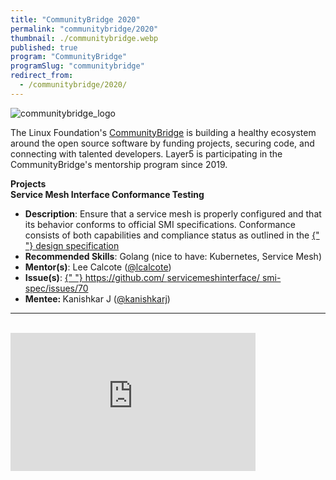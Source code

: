 ```yaml
---
title: "CommunityBridge 2020"
permalink: "communitybridge/2020"
thumbnail: ./communitybridge.webp
published: true
program: "CommunityBridge"
programSlug: "communitybridge"
redirect_from:
  - /communitybridge/2020/
---
```



<ProgramsWrapper>
  <img src={communitybridge_logo} alt="communitybridge_logo" />
  <p>
    The Linux Foundation's <a href="https://communitybridge.org/">CommunityBridge</a> is building a
    healthy ecosystem around the open source software by funding projects, securing code, and
    connecting with talented developers. Layer5 is participating in the CommunityBridge's mentorship
    program since 2019.
  </p>
  <b>Projects</b>
  <br />
  <div>
    <b>Service Mesh Interface Conformance Testing</b>
    <ul>
      <li>
        <b>Description</b>: Ensure that a service mesh is properly configured and that its behavior
        conforms to official SMI specifications. Conformance consists of both capabilities and
        compliance status as outlined in the
        <a href="https://docs.google.com/document/d/1HL8Sk7NSLLj-9PRqoHYVIGyU6fZxUQFotrxbmfFtjwc/edit">
          {" "}
          design specification
        </a>
      </li>
      <li>
        <b>Recommended Skills</b>: Golang (nice to have: Kubernetes, Service Mesh)
      </li>
      <li>
        <b>Mentor(s)</b>: Lee Calcote (<a href="https://twitter.com/lcalcote">@lcalcote</a>)
      </li>
      <li>
        <b>Issue(s)</b>:
        <a href="https://github.com/servicemeshinterface/smi-spec/issues/70 ">
          {" "}
          https://github.com/
          <wbr />
          servicemeshinterface/
          <wbr />
          smi-spec/issues/70
        </a>
      </li>
      <li>
        <b>Mentee: </b>
        Kanishkar J (<a href="https://github.com/kanishkarj">@kanishkarj</a>)
      </li>
    </ul>
  </div>
  <hr />
  <div className="flex-div">&nbsp;</div>
  <div id="layer5-intro" className="iframe-container">
    <iframe
      width="392"
      height="220.5"
      src="https://www.youtube.com/embed/0yN5T5LB9ps"
      loading="lazy"
      frameBorder="0"
      allow="accelerometer; autoplay; encrypted-media; gyroscope; picture-in-picture"
      allowFullScreen
    />
  </div>
  <p>
    <b>What is Layer5?</b>
  </p>
  <p>
    While small, the Layer5 community represents the largest collection of service mesh projects and
    their maintainers in the world. We build projects to provide learning environments, deployment
    and operational best practices, performance benchmarks, create documentation, share networking
    opportunities, and more. Our shared commitment to the open source spirit pushes Layer5 projects
    forward. New members are always welcome.
  </p>
  <p>
    <b>Is it Open Source?</b>
  </p>
  <p>
    Layer5 projects are open source software. Anyone can download, use, work on, and share it with
    others. It's built on principles like collaboration, globalism, and innovation. Layer5 projects
    are distributed under the terms of Apache v2.
  </p>
  <p>
    <b>Google Summer of Code Participation?</b>
  </p>
  <p>
    The key component of these projects is our Community. This community, which you will join as a
    participant in Google Summer of Code, is improving the world of diverse cloud native systems.
    Your contributions will affect people you've never met. The Layer5 community includes software
    engineers, researchers, students, artists, system administrators, operators and web designers --
    all of whom will be happy to help you get started.
  </p>
  <p>
    We believe that all contributors should expect and be part of a safe and friendly environment
    for constructive contribution. We can more effectively and successfully compare and challenge
    different ideas to find the best solutions for advancement, while building the size, diversity,
    and strength of our community.
  </p>
  <div id="gsoc-2020" className="apply-button">
    <h3>
      <Button primary title="Participate" url="http://slack.layer5.io" external={true} />
    </h3>
  </div>
</ProgramsWrapper>
